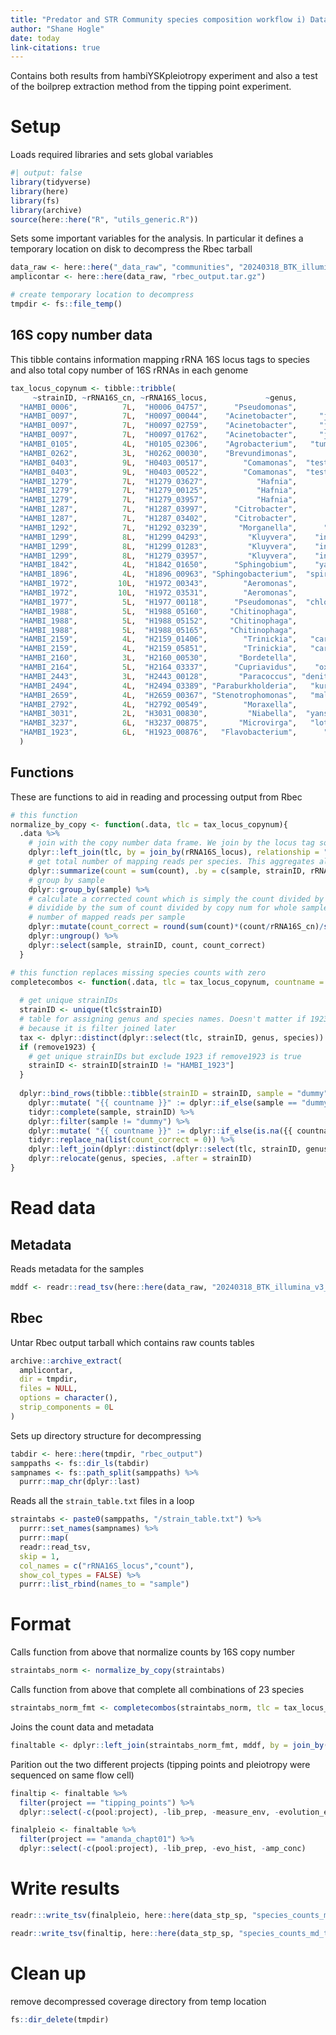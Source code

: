 ```yaml
---
title: "Predator and STR Community species composition workflow i) Data formatting from 20240318_BTK_illumina_v3"
author: "Shane Hogle"
date: today
link-citations: true
---
```


Contains both results from hambiYSKpleiotropy experiment and also a test of the boilprep extraction method from the tipping point experiment.

# Setup

Loads required libraries and sets global variables

```r
#| output: false
library(tidyverse)
library(here)
library(fs)
library(archive)
source(here::here("R", "utils_generic.R"))
```

Sets some important variables for the analysis. In particular it defines a temporary location on disk to decompress the Rbec tarball

```r
data_raw <- here::here("_data_raw", "communities", "20240318_BTK_illumina_v3")
amplicontar <- here::here(data_raw, "rbec_output.tar.gz")

# create temporary location to decompress
tmpdir <- fs::file_temp()
```

## 16S copy number data

This tibble contains information mapping rRNA 16S locus tags to species and also total copy number of 16S rRNAs in each genome

```r
tax_locus_copynum <- tibble::tribble(
     ~strainID, ~rRNA16S_cn, ~rRNA16S_locus,             ~genus,        ~species,
  "HAMBI_0006",          7L,  "H0006_04757",      "Pseudomonas",        "putida",
  "HAMBI_0097",          7L,  "H0097_00044",    "Acinetobacter",     "johnsonii",
  "HAMBI_0097",          7L,  "H0097_02759",    "Acinetobacter",     "johnsonii",
  "HAMBI_0097",          7L,  "H0097_01762",    "Acinetobacter",     "johnsonii",
  "HAMBI_0105",          4L,  "H0105_02306",    "Agrobacterium",   "tumefaciens",
  "HAMBI_0262",          3L,  "H0262_00030",    "Brevundimonas",       "bullata",
  "HAMBI_0403",          9L,  "H0403_00517",        "Comamonas",  "testosteroni",
  "HAMBI_0403",          9L,  "H0403_00522",        "Comamonas",  "testosteroni",
  "HAMBI_1279",          7L,  "H1279_03627",           "Hafnia",         "alvei",
  "HAMBI_1279",          7L,  "H1279_00125",           "Hafnia",         "alvei",
  "HAMBI_1279",          7L,  "H1279_03957",           "Hafnia",         "alvei",
  "HAMBI_1287",          7L,  "H1287_03997",      "Citrobacter",        "koseri",
  "HAMBI_1287",          7L,  "H1287_03402",      "Citrobacter",        "koseri",
  "HAMBI_1292",          7L,  "H1292_03239",       "Morganella",      "morganii",
  "HAMBI_1299",          8L,  "H1299_04293",         "Kluyvera",    "intermedia",
  "HAMBI_1299",          8L,  "H1299_01283",         "Kluyvera",    "intermedia",
  "HAMBI_1299",          8L,  "H1279_03957",         "Kluyvera",    "intermedia",
  "HAMBI_1842",          4L,  "H1842_01650",      "Sphingobium",    "yanoikuyae",
  "HAMBI_1896",          4L,  "H1896_00963", "Sphingobacterium",  "spiritivorum",
  "HAMBI_1972",         10L,  "H1972_00343",        "Aeromonas",        "caviae",
  "HAMBI_1972",         10L,  "H1972_03531",        "Aeromonas",        "caviae",
  "HAMBI_1977",          5L,  "H1977_00118",      "Pseudomonas",  "chlororaphis",
  "HAMBI_1988",          5L,  "H1988_05160",     "Chitinophaga",        "sancti",
  "HAMBI_1988",          5L,  "H1988_05152",     "Chitinophaga",        "sancti",
  "HAMBI_1988",          5L,  "H1988_05165",     "Chitinophaga",        "sancti",
  "HAMBI_2159",          4L,  "H2159_01406",        "Trinickia",   "caryophylli",
  "HAMBI_2159",          4L,  "H2159_05851",        "Trinickia",   "caryophylli",
  "HAMBI_2160",          3L,  "H2160_00530",       "Bordetella",         "avium",
  "HAMBI_2164",          5L,  "H2164_03337",      "Cupriavidus",    "oxalaticus",
  "HAMBI_2443",          3L,  "H2443_00128",       "Paracoccus", "denitrificans",
  "HAMBI_2494",          4L,  "H2494_03389", "Paraburkholderia",   "kururiensis",
  "HAMBI_2659",          4L,  "H2659_00367", "Stenotrophomonas",   "maltophilia",
  "HAMBI_2792",          4L,  "H2792_00549",        "Moraxella",         "canis",
  "HAMBI_3031",          2L,  "H3031_00830",         "Niabella",  "yanshanensis",
  "HAMBI_3237",          6L,  "H3237_00875",       "Microvirga",   "lotononidis",
  "HAMBI_1923",          6L,  "H1923_00876",   "Flavobacterium",      "odoratum"
  )
```

## Functions

These are functions to aid in reading and processing output from Rbec

```r
# this function 
normalize_by_copy <- function(.data, tlc = tax_locus_copynum){
  .data %>% 
    # join with the copy number data frame. We join by the locus tag so this will add H1279_03957 to HAMBI_1299
    dplyr::left_join(tlc, by = join_by(rRNA16S_locus), relationship = "many-to-many") %>%
    # get total number of mapping reads per species. This aggregates all the difference ASVs per species
    dplyr::summarize(count = sum(count), .by = c(sample, strainID, rRNA16S_cn)) %>% 
    # group by sample
    dplyr::group_by(sample) %>% 
    # calculate a corrected count which is simply the count divided by copy num for each species
    # dividide by the sum of count divided by copy num for whole sample multiplied by the total
    # number of mapped reads per sample
    dplyr::mutate(count_correct = round(sum(count)*(count/rRNA16S_cn)/sum(count/rRNA16S_cn))) %>%  
    dplyr::ungroup() %>% 
    dplyr::select(sample, strainID, count, count_correct)
  }

# this function replaces missing species counts with zero
completecombos <- function(.data, tlc = tax_locus_copynum, countname = count, remove1923 = TRUE){
 
  # get unique strainIDs
  strainID <- unique(tlc$strainID)
  # table for assigning genus and species names. Doesn't matter if 1923 is there or not
  # because it is filter joined later
  tax <- dplyr::distinct(dplyr::select(tlc, strainID, genus, species))
  if (remove1923) {
    # get unique strainIDs but exclude 1923 if remove1923 is true
    strainID <- strainID[strainID != "HAMBI_1923"]
  }
  
  dplyr::bind_rows(tibble::tibble(strainID = strainID, sample = "dummy"), .data) %>% 
    dplyr::mutate( "{{ countname }}" := dplyr::if_else(sample == "dummy", 1, {{ countname }})) %>% 
    tidyr::complete(sample, strainID) %>% 
    dplyr::filter(sample != "dummy") %>% 
    dplyr::mutate( "{{ countname }}" := dplyr::if_else(is.na({{ countname }}), 0, {{ countname }})) %>% 
    tidyr::replace_na(list(count_correct = 0)) %>% 
    dplyr::left_join(dplyr::distinct(dplyr::select(tlc, strainID, genus, species)), by = join_by(strainID)) %>% 
    dplyr::relocate(genus, species, .after = strainID)
}
```

# Read data

## Metadata

Reads metadata for the samples

```r
mddf <- readr::read_tsv(here::here(data_raw, "20240318_BTK_illumina_v3_metadata.tsv"))
```

## Rbec 

Untar Rbec output tarball which contains raw counts tables

```r
archive::archive_extract(
  amplicontar,
  dir = tmpdir,
  files = NULL,
  options = character(),
  strip_components = 0L
)
```

Sets up directory structure for decompressing

```r
tabdir <- here::here(tmpdir, "rbec_output")
samppaths <- fs::dir_ls(tabdir)
sampnames <- fs::path_split(samppaths) %>% 
  purrr::map_chr(dplyr::last)
```

Reads all the `strain_table.txt` files in a loop

```r
straintabs <- paste0(samppaths, "/strain_table.txt") %>% 
  purrr::set_names(sampnames) %>% 
  purrr::map(
  readr::read_tsv,
  skip = 1,
  col_names = c("rRNA16S_locus","count"),
  show_col_types = FALSE) %>% 
  purrr::list_rbind(names_to = "sample")
```

# Format

Calls function from above that normalize counts by 16S copy number

```r
straintabs_norm <- normalize_by_copy(straintabs)
```

Calls function from above that complete all combinations of 23 species

```r
straintabs_norm_fmt <- completecombos(straintabs_norm, tlc = tax_locus_copynum, countname = count, remove1923 = TRUE) 
```

Joins the count data and metadata

```r
finaltable <- dplyr::left_join(straintabs_norm_fmt, mddf, by = join_by(sample))
```

Parition out the two different projects (tipping points and pleiotropy were sequenced on same flow cell) 

```r
finaltip <- finaltable %>% 
  filter(project == "tipping_points") %>% 
  dplyr::select(-c(pool:project), -lib_prep, -measure_env, -evolution_env)

finalpleio <- finaltable %>% 
  filter(project == "amanda_chapt01") %>% 
  dplyr::select(-c(pool:project), -lib_prep, -evo_hist, -amp_conc)
```

# Write results

```r
readr:::write_tsv(finalpleio, here::here(data_stp_sp, "species_counts_md.tsv"))

readr::write_tsv(finaltip, here::here(data_stp_sp, "species_counts_md_tippingpoints.tsv"))
```

# Clean up

remove decompressed coverage directory from temp location
```r
fs::dir_delete(tmpdir)
```
